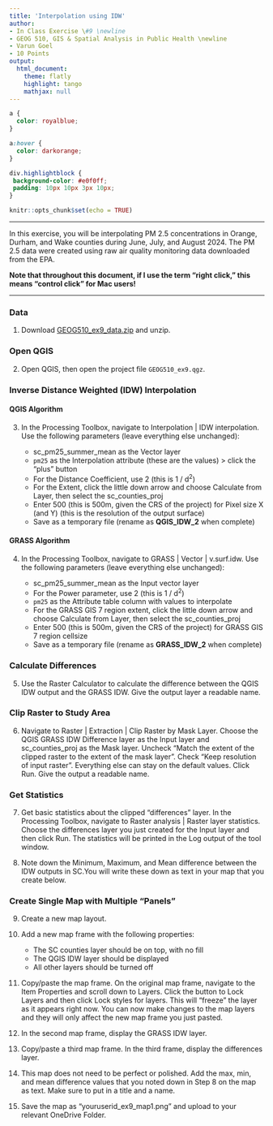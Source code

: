 ```yaml
---
title: 'Interpolation using IDW'
author:
- In Class Exercise \#9 \newline
- GEOG 510, GIS & Spatial Analysis in Public Health \newline
- Varun Goel
- 10 Points
output:
  html_document:
    theme: flatly
    highlight: tango
    mathjax: null
---
```


```css
a {
  color: royalblue;
}

a:hover {
  color: darkorange;
}

div.highlightblock { 
 background-color: #e0f0ff; 
 padding: 10px 10px 3px 10px;
}
```

```r
knitr::opts_chunk$set(echo = TRUE)
```

------------------------------------------------------------------------

In this exercise, you will be interpolating PM 2.5 concentrations in Orange, Durham, and Wake counties during June, July, and August 2024. The PM 2.5 data were created using raw air quality monitoring data downloaded from the EPA.

**Note that throughout this document, if I use the term "right click," this means "control click" for Mac users!**

------------------------------------------------------------------------

### Data

1.  Download [GEOG510_ex9_data.zip](https://drive.google.com/file/d/1gy6-IKV8DKjOcgWPkd-qA1MuTmD1bgEz/view?usp=share_link) and unzip.

### Open QGIS

2.  Open QGIS, then open the project file `GEOG510_ex9.qgz`.

### Inverse Distance Weighted (IDW) Interpolation

#### QGIS Algorithm

3.  In the Processing Toolbox, navigate to Interpolation \| IDW interpolation. Use the following parameters (leave everything else unchanged):

    -   sc_pm25_summer_mean as the Vector layer\
    -   `pm25` as the Interpolation attribute (these are the values) \> click the "plus" button
    -   For the Distance Coefficient, use 2 (this is 1 / d^2^)
    -   For the Extent, click the little down arrow and choose Calculate from Layer, then select the sc_counties_proj
    -   Enter 500 (this is 500m, given the CRS of the project) for Pixel size X (and Y) (this is the resolution of the output surface)
    -   Save as a temporary file (rename as **QGIS_IDW_2** when complete)

#### GRASS Algorithm

4.  In the Processing Toolbox, navigate to GRASS \| Vector \| v.surf.idw. Use the following parameters (leave everything else unchanged):

    -   sc_pm25_summer_mean as the Input vector layer\
    -   For the Power parameter, use 2 (this is 1 / d^2^)
    -   `pm25` as the Attribute table column with values to interpolate
    -   For the GRASS GIS 7 region extent, click the little down arrow and choose Calculate from Layer, then select the sc_counties_proj
    -   Enter 500 (this is 500m, given the CRS of the project) for GRASS GIS 7 region cellsize
    -   Save as a temporary file (rename as **GRASS_IDW_2** when complete)

### Calculate Differences

5.  Use the Raster Calculator to calculate the difference between the QGIS IDW output and the GRASS IDW. Give the output layer a readable name.

### Clip Raster to Study Area

6.  Navigate to Raster \| Extraction \| Clip Raster by Mask Layer. Choose the QGIS GRASS IDW Difference layer as the Input layer and sc_counties_proj as the Mask layer. Uncheck "Match the extent of the clipped raster to the extent of the mask layer". Check "Keep resolution of input raster". Everything else can stay on the default values. Click Run. Give the output a readable name.

### Get Statistics

7.  Get basic statistics about the clipped "differences" layer. In the Processing Toolbox, navigate to Raster analysis \| Raster layer statistics. Choose the differences layer you just created for the Input layer and then click Run. The statistics will be printed in the Log output of the tool window.

8.  Note down the Minimum, Maximum, and Mean difference between the IDW outputs in SC.You will write these down as text in your map that you create below.

### Create Single Map with Multiple "Panels"

9.  Create a new map layout.

10. Add a new map frame with the following properties:

    -   The SC counties layer should be on top, with no fill
    -   The QGIS IDW layer should be displayed
    -   All other layers should be turned off

11. Copy/paste the map frame. On the original map frame, navigate to the Item Properties and scroll down to Layers. Click the button to Lock Layers and then click Lock styles for layers. This will "freeze" the layer as it appears right now. You can now make changes to the map layers and they will only affect the new map frame you just pasted.

12. In the second map frame, display the GRASS IDW layer.

13. Copy/paste a third map frame. In the third frame, display the differences layer.

14. This map does not need to be perfect or polished. Add the max, min, and mean difference values that you noted down in Step 8 on the map as text. Make sure to put in a title and a name.

15. Save the map as "youruserid_ex9_map1.png" and upload to your relevant OneDrive Folder.
